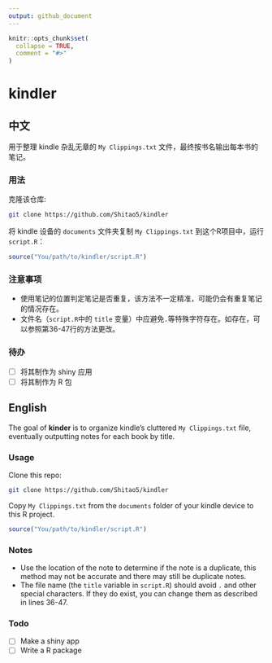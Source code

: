 ```yaml
---
output: github_document
---
```


```r
knitr::opts_chunk$set(
  collapse = TRUE,
  comment = "#>"
)
```

# kindler

## 中文

用于整理 kindle 杂乱无章的 `My Clippings.txt` 文件，最终按书名输出每本书的笔记。

### 用法

克隆该仓库:

```bash
git clone https://github.com/Shitao5/kindler
```

将 kindle 设备的 `documents` 文件夹复制 `My Clippings.txt` 到这个R项目中，运行 `script.R`：

```r
source("You/path/to/kindler/script.R")
```

### 注意事项

- 使用笔记的位置判定笔记是否重复，该方法不一定精准，可能仍会有重复笔记的情况存在。
- 文件名（`script.R`中的 `title` 变量）中应避免`.`等特殊字符存在。如存在，可以参照第36-47行的方法更改。

### 待办

- [ ] 将其制作为 shiny 应用
- [ ] 将其制作为 R 包

## English

The goal of **kinder** is to organize kindle's cluttered `My Clippings.txt` file, eventually outputting notes for each book by title.

### Usage

Clone this repo:

```bash
git clone https://github.com/Shitao5/kindler
```

Copy `My Clippings.txt` from the `documents` folder of your kindle device to this R project.

```r
source("You/path/to/kindler/script.R")
```

### Notes

- Use the location of the note to determine if the note is a duplicate, this method may not be accurate and there may still be duplicate notes.
- The file name (the `title` variable in `script.R`) should avoid `.` and other special characters. If they do exist, you can change them as described in lines 36-47.

### Todo

- [ ] Make a shiny app
- [ ] Write a R package